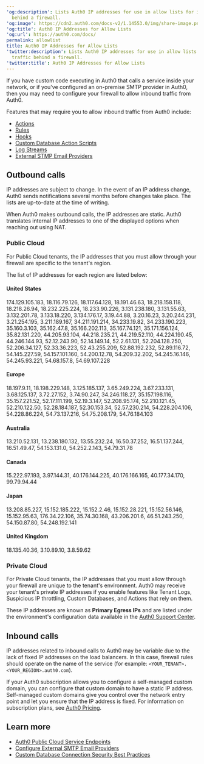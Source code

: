 ---
'og:description': Lists Auth0 IP addresses for use in allow lists for inbound traffic
  behind a firewall.
'og:image': https://cdn2.auth0.com/docs-v2/1.14553.0/img/share-image.png
'og:title': Auth0 IP Addresses for Allow Lists
'og:url': https://auth0.com/docs/
permalink: allowlist
title: Auth0 IP Addresses for Allow Lists
'twitter:description': Lists Auth0 IP addresses for use in allow lists for inbound
  traffic behind a firewall.
'twitter:title': Auth0 IP Addresses for Allow Lists
---
If you have custom code executing in Auth0 that calls a service inside your network, or if you've configured an on-premise SMTP provider in Auth0, then you may need to configure your firewall to allow inbound traffic from Auth0.

Features that may require you to allow inbound traffic from Auth0 include:

* [Actions](/docs/customize/actions)
* [Rules](/docs/customize/rules)
* [Hooks](/docs/customize/hooks)
* [Custom Database Action Scripts](/docs/authenticate/database-connections/custom-db/templates)
* [Log Streams](/docs/customize/log-streams)
* [External STMP Email Providers](/docs/customize/email/smtp-email-providers)

## Outbound calls

<Callout icon="file-lines" color="#0EA5E9" iconType="regular">

IP addresses are subject to change. In the event of an IP address change, Auth0 sends notifications several months before changes take place. The lists are up-to-date at the time of writing.

</Callout>

When Auth0 makes outbound calls, the IP addresses are static. Auth0 translates internal IP addresses to one of the displayed options when reaching out using NAT.

### Public Cloud

For Public Cloud tenants, the IP addresses that you must allow through your firewall are specific to the tenant's region.

The list of IP addresses for each region are listed below:

#### United States

174.129.105.183, 18.116.79.126, 18.117.64.128, 18.191.46.63, 18.218.158.118, 18.218.26.94, 18.232.225.224, 18.233.90.226, 3.131.238.180, 3.131.55.63, 3.132.201.78, 3.133.18.220, 3.134.176.17, 3.19.44.88, 3.20.16.23, 3.20.244.231, 3.21.254.195, 3.211.189.167, 34.211.191.214, 34.233.19.82, 34.233.190.223, 35.160.3.103, 35.162.47.8, 35.166.202.113, 35.167.74.121, 35.171.156.124, 35.82.131.220, 44.205.93.104, 44.218.235.21, 44.219.52.110, 44.224.190.45, 44.246.144.93, 52.12.243.90, 52.14.149.14, 52.2.61.131, 52.204.128.250, 52.206.34.127, 52.33.36.223, 52.43.255.209, 52.88.192.232, 52.89.116.72, 54.145.227.59, 54.157.101.160, 54.200.12.78, 54.209.32.202, 54.245.16.146, 54.245.93.221, 54.68.157.8, 54.69.107.228

#### Europe

18.197.9.11, 18.198.229.148, 3.125.185.137, 3.65.249.224, 3.67.233.131, 3.68.125.137, 3.72.27.152, 3.74.90.247, 34.246.118.27, 35.157.198.116, 35.157.221.52, 52.17.111.199, 52.19.3.147, 52.208.95.174, 52.210.121.45, 52.210.122.50, 52.28.184.187, 52.30.153.34, 52.57.230.214, 54.228.204.106, 54.228.86.224, 54.73.137.216, 54.75.208.179, 54.76.184.103

#### Australia

13.210.52.131, 13.238.180.132, 13.55.232.24, 16.50.37.252, 16.51.137.244, 16.51.49.47, 54.153.131.0, 54.252.2.143, 54.79.31.78

#### Canada

15.222.97.193, 3.97.144.31, 40.176.144.225, 40.176.166.165, 40.177.34.170, 99.79.94.44

#### Japan

13.208.85.227, 15.152.185.222, 15.152.2.46, 15.152.28.221, 15.152.56.146, 15.152.95.63, 176.34.22.106, 35.74.30.168, 43.206.201.6, 46.51.243.250, 54.150.87.80, 54.248.192.141

#### United Kingdom

18.135.40.36, 3.10.89.10, 3.8.59.62

### Private Cloud

For Private Cloud tenants, the IP addresses that you must allow through your firewall are unique to the tenant's environment. Auth0 may receive your tenant's private IP addresses if you enable features like Tenant Logs, <Tooltip tip="Suspicious IP Throttling: Form of attack protection that protects your tenant against suspicious logins targeting too many accounts from a single IP address." cta="View Glossary" href="/docs/glossary?term=Suspicious+IP+throttling">Suspicious IP throttling</Tooltip>, Custom Databases, and Actions that rely on them.

These IP addresses are known as **Primary Egress IPs** and are listed under the environment's configuration data available in the [Auth0 Support Center](https://support.auth0.com/tenants/private).

## Inbound calls

IP addresses related to inbound calls to Auth0 may be variable due to the lack of fixed IP addresses on the load balancers. In this case, firewall rules should operate on the name of the service (for example: `<YOUR_TENANT>.<YOUR_REGION>.auth0.com`).

If your Auth0 subscription allows you to configure a self-managed <Tooltip tip="Custom Domain: Third-party domain with a specialized, or vanity, name." cta="View Glossary" href="/docs/glossary?term=custom+domain">custom domain</Tooltip>, you can configure that custom domain to have a static IP address. Self-managed custom domains give you control over the network entry point and let you ensure that the IP address is fixed. For information on subscription plans, see [Auth0 Pricing](https://auth0.com/pricing).

## Learn more

* [Auth0 Public Cloud Service Endpoints](/docs/troubleshoot/customer-support/operational-policies/public-cloud-service-endpoints)
* [Configure External SMTP Email Providers](/docs/customize/email/smtp-email-providers)
* [Custom Database Connection Security Best Practices](/docs/authenticate/database-connections/custom-db/custom-database-connections-scripts/connection-security)